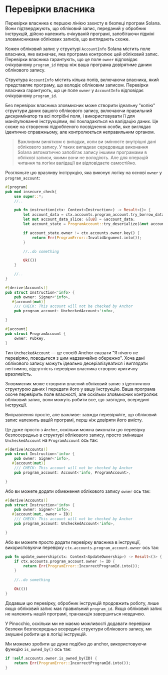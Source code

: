 
# Перевірки власника

Перевірки власника є першою лінією захисту в безпеці програм Solana. Вони підтверджують, що обліковий запис, переданий у обробник інструкцій, дійсно належить очікуваній програмі, запобігаючи підміні зловмисниками облікових записів, що виглядають схоже.

Кожен обліковий запис у структурі `AccountInfo` Solana містить поле власника, яке визначає, яка програма контролює цей обліковий запис. Перевірки власника гарантують, що це поле `owner` відповідає очікуваному `program_id` перш ніж ваша програма довірятиме даним облікового запису.

Структура `AccountInfo` містить кілька полів, включаючи власника, який представляє програму, що володіє обліковим записом. Перевірки власника гарантують, що це поле `owner` у `AccountInfo` відповідає очікуваному `program_id`.

Без перевірок власника зловмисник може створити ідеальну "копію" структури даних вашого облікового запису, включаючи правильний дискримінатор та всі потрібні поля, і використовувати її для маніпулювання інструкціями, які покладаються на валідацію даних. Це схоже на створення підробленого посвідчення особи, яке виглядає ідентично справжньому, але контролюється неправильним органом.

> Важливим винятком є випадки, коли ви змінюєте внутрішні дані облікового запису. У таких випадках середовище виконання Solana автоматично запобігає запису іншими програмами в облікові записи, якими вони не володіють. Але для операцій читання та логіки валідації ви відповідаєте самостійно.

<ArticleSection name="Anchor" id="anchor" level="h2" />

Розгляньте цю вразливу інструкцію, яка виконує логіку на основі `owner` у `program_account`:

```rust
#[program]
pub mod insecure_check{
    use super::*;
    //..

    pub fn instruction(ctx: Context<Instruction>) -> Result<()> {
        let account_data = ctx.accounts.program_account.try_borrow_data()?;
        let mut account_data_slice: &[u8] = &account_data;
        let account_state = ProgramAccount::try_deserialize(&mut account_data_slice)?;

        if account_state.owner != ctx.accounts.owner.key() {
            return Err(ProgramError::InvalidArgument.into());
        }

        //..do something

        Ok(())
    }

    //..
}

#[derive(Accounts)]
pub struct Instruction<'info> {
    pub owner: Signer<'info>,
   #[account(mut)]
    /// CHECK: This account will not be checked by Anchor
    pub program_account: UncheckedAccount<'info>,

}

#[account]
pub struct ProgramAccount {
    owner: Pubkey,
}
```

Тип `UncheckedAccount` — це спосіб Anchor сказати "Я нічого не перевіряю, поводьтеся з цим надзвичайно обережно". Хоча дані облікового запису можуть ідеально десеріалізуватися і виглядати легітимно, відсутність перевірки власника створює критичну вразливість.

Зловмисник може створити власний обліковий запис з ідентичною структурою даних і передати його у вашу інструкцію. Ваша програма охоче перевірить поле власності, але оскільки зловмисник контролює обліковий запис, вони можуть робити все, що завгодно, всередині інструкції.

Виправлення просте, але важливе: завжди перевіряйте, що обліковий запис належить вашій програмі, перш ніж довіряти його вмісту.

Це дуже просто з `Anchor`, оскільки можна виконати цю перевірку безпосередньо в структурі облікового запису, просто змінивши `UncheckedAccount` на `ProgramAccount` ось так:

```rust
#[derive(Accounts)]
pub struct Instruction<'info> {
    pub owner: Signer<'info>,
   #[account(mut)]
    /// CHECK: This account will not be checked by Anchor
    pub program_account: Account<'info, ProgramAccount>,

}
```

Або ви можете додати обмеження облікового запису `owner` ось так:

```rust
#[derive(Accounts)]
pub struct Instruction<'info> {
    pub owner: Signer<'info>,
   #[account(mut, owner = ID)]
    /// CHECK: This account will not be checked by Anchor
    pub program_account: UncheckedAccount<'info>,

}
```

Або ви можете просто додати перевірку власника в інструкції, використовуючи перевірку `ctx.accounts.program_account.owner` ось так:

```rust
pub fn update_ownership(ctx: Context<UpdateOwnership>) -> Result<()> {
    if ctx.accounts.program_account.owner != ID {
        return Err(ProgramError::IncorrectProgramId.into());
    }
    
    //..do something

    Ok(())
}
```

Додавши цю перевірку, обробник інструкцій продовжить роботу, лише якщо обліковий запис має правильний `program_id`. Якщо обліковий запис не належить нашій програмі, транзакція завершиться невдачею.

<ArticleSection name="Pinocchio" id="pinocchio" level="h2" />

У Pinocchio, оскільки ми не маємо можливості додавати перевірки безпеки безпосередньо всередині структури облікового запису, ми змушені робити це в логіці інструкцій.

Ми можемо зробити це дуже подібно до anchor, використовуючи функцію `is_owned_by()` ось так:

```rust
if !self.accounts.owner.is_owned_by(ID) {
    return Err(ProgramError::IncorrectProgramId.into());
}
```
